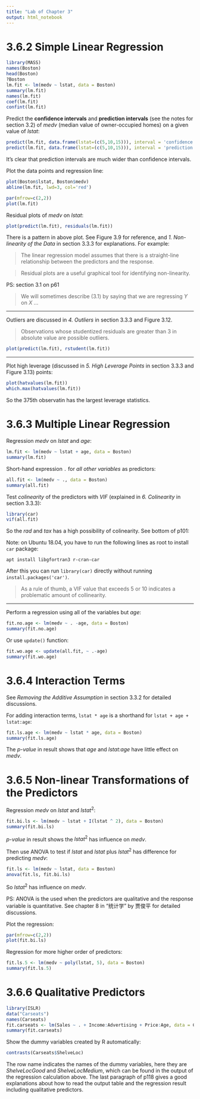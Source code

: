```yaml
---
title: "Lab of Chapter 3"
output: html_notebook
---
```


# 3.6.2 Simple Linear Regression
```r
library(MASS)
names(Boston)
head(Boston)
?Boston
lm.fit <- lm(medv ~ lstat, data = Boston)
summary(lm.fit)
names(lm.fit)
coef(lm.fit)
confint(lm.fit)
```

Predict the **confidence intervals** and **prediction intervals** (see the notes for section 3.2) of *medv* (median value of owner-occupied homes) on a given value of  *lstat*:
```r
predict(lm.fit, data.frame(lstat=(c(5,10,15))), interval = 'confidence')
predict(lm.fit, data.frame(lstat=(c(5,10,15))), interval = 'prediction')
```
It's clear that prediction intervals are much wider than confidence intervals.

Plot the data points and regression line:
```r
plot(Boston$lstat, Boston$medv)
abline(lm.fit, lwd=3, col='red')
```
```r
par(mfrow=c(2,2))
plot(lm.fit)
```

Residual plots of *medv* on *lstat*:
```r
plot(predict(lm.fit), residuals(lm.fit))
```
There is a pattern in above plot. See Figure 3.9 for reference, and *1. Non-linearity of the Data* in section 3.3.3 for explanations. For example:

> The linear regression model assumes that there is a straight-line relationship between the predictors and the response.

> Residual plots are a useful graphical tool for identifying non-linearity.

PS: section 3.1 on p61

> We will sometimes describe (3.1) by saying that we are regressing *Y* on *X* ...

------

Outliers are discussed in *4. Outliers* in section 3.3.3 and Figure 3.12.

> Observations whose studentized residuals are greater than 3 in absolute value are possible outliers.

```r
plot(predict(lm.fit), rstudent(lm.fit))
```

------

Plot high leverage (discussed in *5. High Leverage Points* in section 3.3.3 and Figure 3.13) points:
```r
plot(hatvalues(lm.fit))
which.max(hatvalues(lm.fit))
```

So the 375th observatin has the largest leverage statistics.

# 3.6.3 Multiple Linear Regression

Regression *medv* on *lstat* and *age*:
```r
lm.fit <- lm(medv ~ lstat + age, data = Boston)
summary(lm.fit)
```

Short-hand expression `.` for *all other variables* as predictors:
```r
all.fit <- lm(medv ~ ., data = Boston)
summary(all.fit)
```

Test *colinearity* of the predictors with *VIF* (explained in *6. Colinearity* in section 3.3.3):
```r
library(car)
vif(all.fit)
```
So the *rad* and *tax* has a high possibility of colinearity. See bottom of p101:

Note: on Ubuntu 18.04, you have to run the following lines as root to install `car` package:
```
apt install libgfortran3 r-cran-car
```

After this you can run `library(car)` directly without running `install.packages('car')`.

> As a rule of thumb, a VIF value that exceeds 5 or 10 indicates a problematic amount of collinearity.

------

Perform a regression using all of the variables but *age*:
```r
fit.no.age <- lm(medv ~ . -age, data = Boston)
summary(fit.no.age)
```
Or use `update()` function:
```r
fit.wo.age <- update(all.fit, ~ .-age)
summary(fit.wo.age)
```
# 3.6.4 Interaction Terms

See *Removing the Additive Assumption* in section 3.3.2 for detailed discussions.

For adding interaction terms, `lstat * age` is a shorthand for `lstat + age + lstat:age`:
```r
fit.ls.age <- lm(medv ~ lstat * age, data = Boston)
summary(fit.ls.age)
```
The *p-value* in result shows that *age* and *lstat:age* have little effect on *medv*.

# 3.6.5 Non-linear Transformations of the Predictors
Regression *medv* on *lstat* and $lstat^2$:
```r
fit.bi.ls <- lm(medv ~ lstat + I(lstat ^ 2), data = Boston)
summary(fit.bi.ls)
```
*p-value* in result shows the $lstat^2$ has influence on *medv*.

Then use ANOVA to test if *lstat* and *lstat* plus $lstat^2$ has difference for predicting *medv*:
```r
fit.ls <- lm(medv ~ lstat, data = Boston)
anova(fit.ls, fit.bi.ls)
```
So $lstat^2$ has influence on *medv*.

PS: ANOVA is the used when the predictors are qualitative and the response variable is quantitative. See chapter 8 in "统计学" by 贾俊平 for detailed discussions.

Plot the regression:
```r
par(mfrow=c(2,2))
plot(fit.bi.ls)
```

Regression for more higher order of predictors:
```r
fit.ls.5 <- lm(medv ~ poly(lstat, 5), data = Boston)
summary(fit.ls.5)
```

# 3.6.6 Qualitative Predictors

```r
library(ISLR)
data("Carseats")
names(Carseats)
fit.carseats <- lm(Sales ~ . + Income:Advertising + Price:Age, data = Carseats)
summary(fit.carseats)
```

Show the dummy variables created by R automatically:
```r
contrasts(Carseats$ShelveLoc)
```
The row name indicates the names of the dummy variables, here they are *ShelveLocGood* and *ShelveLocMedium*, which can be found in the output of the regression calculation above.
The last paragraph of p118 gives a good explanations about how to read the output table and the regression result including qualitative predictors.
